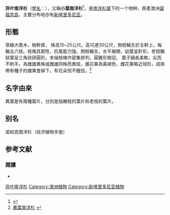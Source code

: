 {{Speciesbox
| status = VU
| status_system = iucn3.1
| image = Norfolk-Island-Pines.jpg
| image_caption = [[諾福克島|諾福克島]]的异叶南洋杉
| genus = Araucaria
| species = heterophylla
| authority = ([[Salisb.|Salisb.]]) [[Franco|Franco]], 1952
| synonyms ref={{r|theplantlist}}
| synonyms = {{collapsible list|{{taxon list
|*''Araucaria excelsa'' var. ''glauca'' |[[Carrière|Carrière]],  1855
|*''Eutacta excelsa'' var. ''aurea-variegata'' |Carrière, 1867
|*''Eutacta excelsa'' var. ''glauca'' |(Carrière) Carrière, 1867
|*''Eutacta excelsa'' var. ''monstrosa'' |Carrière, 1867
|*''Eutacta excelsa'' var. ''variegata-alba'' |Carrière, 1867
|*''Eutassa heterophylla'' |Salisb., 1807
}} }}
}}

'''异叶南洋杉'''（[[學名|學名]]：''{{lang|la|Araucaria heterophylla}}''），又稱'''小葉南洋杉'''<ref>{{cite web|url=https://freshair.epa.gov.tw/tree.asp?tree_name=%A4p%B8%AD%ABn%ACv%A7%FC&tree_id=38|title=小葉南洋杉|work=行政院環境保護署|date=2018-08-20|access-date=2018-09-06|archive-date=2018-09-06|archive-url=https://web.archive.org/web/20180906161744/https://freshair.epa.gov.tw/tree.asp?tree_name=%A4p%B8%AD%ABn%ACv%A7%FC&tree_id=38}}</ref>，是[[南洋杉属|南洋杉属]]下的一个物种，原產澳洲[[諾福克島|諾福克島]]，主要分布地亦有[[新喀里多尼亚|新喀里多尼亚]]。

==形態==
常綠大喬木，樹幹直， 株高15~25公尺。高可達30公尺，側枝輪生於主幹上，每輪五六枝。枝條具韌性，抗風能力強，側枝輪生，水平展開，幼葉呈針形，老枝鱗狀葉呈三角狀卵圓形。末端枝條作密集排列，圓錐形樹冠， 葉子細長柔軟，尖而不刺手。為雌雄異株或雌雄同株而異枝，雄花果為黃褐色，雌花果略近球形，成熟帶有種子的雌果會掉下。有花朵但不醒目。<ref>[http://www.hktree.com/tree/Araucaria%20heterophylla.htm 異葉南洋杉] {{Wayback|url=http://www.hktree.com/tree/Araucaria%20heterophylla.htm |date=20131001060655 }}</ref>

==名字由來==	
異葉是有兩種葉片，分別是指嫩枝的葉片和老枝的葉片。

== 别名 ==
诺和克南洋杉（经济植物手册）

== 参考文献 ==
{{reflist|refs=
<ref name="theplantlist">[http://www.theplantlist.org/tpl1.1/record/kew-14360 ''Araucaria heterophylla'' (Salisb.) Franco] {{Wayback|url=http://www.theplantlist.org/tpl1.1/record/kew-14360 |date=20190512060754 }}. In: ''The Plant List'' (2013). Version 1.1. Published on the Internet; http://www.theplantlist.org/ {{Wayback|url=http://www.theplantlist.org/ |date=20190523171514 }} [2018-11-6].</ref>
}}

===閱讀===
{{reflistH}}
* {{cite web| url =http://www.bioinfo.cn/db05/KmzwSpecies.php?action=view&id=1359| title =异叶南洋杉| work =《中国高等植物数据库全库》| publisher =中国科学院微生物研究所| author =昆明植物研究所| accessdate =2009-02-24| deadurl =yes| archiveurl =https://web.archive.org/web/20160305024202/http://www.bioinfo.cn/db05/KmzwSpecies.php?action=view&id=1359| archivedate =2016-03-05}}
{{reflistF}}

{{taxonbar}}

[[Category:南洋杉属|异叶南洋杉]]
[[Category:澳洲植物|Category:澳洲植物]]
[[Category:新喀里多尼亚植物|Category:新喀里多尼亚植物]]